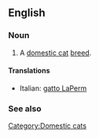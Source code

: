 ==English==

===Noun===
{{en-noun|sg=[[LaPerm]]}}

# A [[domestic cat]] [[breed]].

====Translations====
{{trans-top|a domestic cat breed}}
* Italian: [[gatto LaPerm]]
{{trans-mid}}
{{trans-bottom}}

===See also===
{{wikipedia|LaPerm}}
{{commonscat|LaPerm cats}}

[[Category:Domestic cats]]